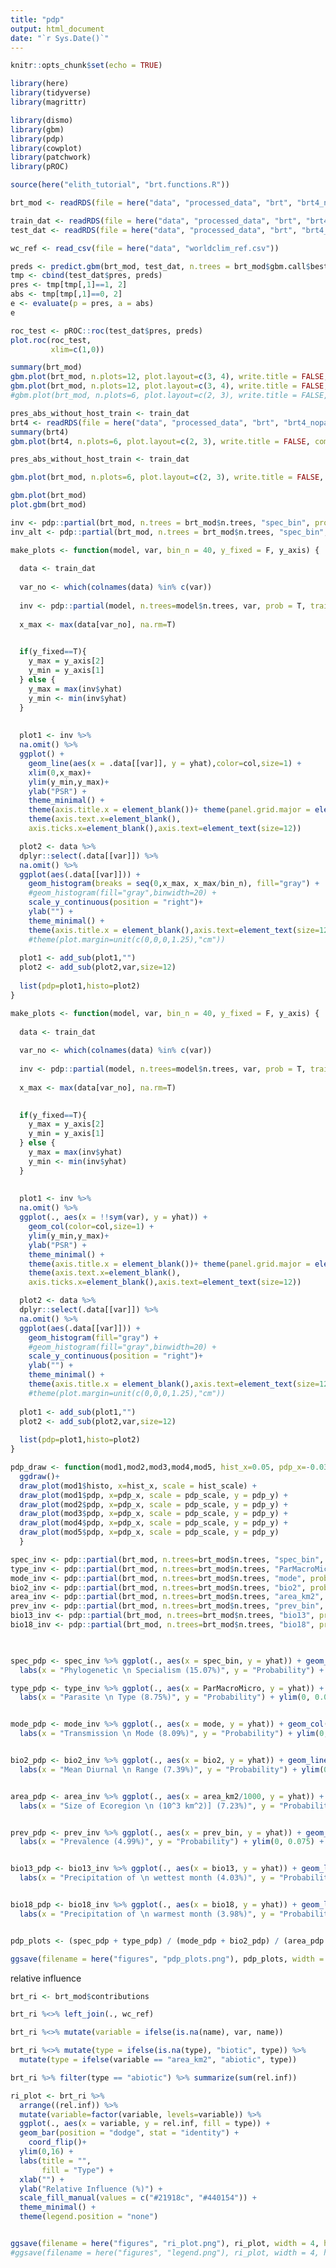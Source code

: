 ```yaml
---
title: "pdp"
output: html_document
date: "`r Sys.Date()`"
---
```


```r
knitr::opts_chunk$set(echo = TRUE)
```

```r
library(here)
library(tidyverse)
library(magrittr)

library(dismo)
library(gbm)
library(pdp)
library(cowplot)
library(patchwork)
library(pROC)

source(here("elith_tutorial", "brt.functions.R"))
```

```r
brt_mod <- readRDS(file = here("data", "processed_data", "brt", "brt4_nopartype_lr0.05.rds"))

train_dat <- readRDS(file = here("data", "processed_data", "brt", "brt4_train_data.rds"))
test_dat <- readRDS(file = here("data", "processed_data", "brt", "brt4_test_data.rds"))

wc_ref <- read_csv(file = here("data", "worldclim_ref.csv"))
```

```r
preds <- predict.gbm(brt_mod, test_dat, n.trees = brt_mod$gbm.call$best.trees, type = "response")
tmp <- cbind(test_dat$pres, preds)
pres <- tmp[tmp[,1]==1, 2]
abs <- tmp[tmp[,1]==0, 2]
e <- evaluate(p = pres, a = abs)
e

roc_test <- pROC::roc(test_dat$pres, preds)
plot.roc(roc_test,
         xlim=c(1,0))
```

```r
summary(brt_mod)
gbm.plot(brt_mod, n.plots=12, plot.layout=c(3, 4), write.title = FALSE, common.scale = T)
gbm.plot(brt_mod, n.plots=12, plot.layout=c(3, 4), write.title = FALSE, common.scale = F)
#gbm.plot(brt_mod, n.plots=6, plot.layout=c(2, 3), write.title = FALSE, common.scale = F)
```



```r
pres_abs_without_host_train <- train_dat
brt4 <- readRDS(file = here("data", "processed_data", "brt", "brt4_nopartype_lr0.05.rds"))
summary(brt4)
gbm.plot(brt4, n.plots=6, plot.layout=c(2, 3), write.title = FALSE, common.scale = T)
```


```r
pres_abs_without_host_train <- train_dat

gbm.plot(brt_mod, n.plots=6, plot.layout=c(2, 3), write.title = FALSE, common.scale = T)

gbm.plot(brt_mod)
plot.gbm(brt_mod)
```


```r
inv <- pdp::partial(brt_mod, n.trees = brt_mod$n.trees, "spec_bin", prob = F, train = train_dat, recursive=F)
inv_alt <- pdp::partial(brt_mod, n.trees = brt_mod$n.trees, "spec_bin", prob = T, train = train_dat, recursive=F)
```


```r
make_plots <- function(model, var, bin_n = 40, y_fixed = F, y_axis) {
  
  data <- train_dat
  
  var_no <- which(colnames(data) %in% c(var))
  
  inv <- pdp::partial(model, n.trees=model$n.trees, var, prob = T, train = data, recursive = F)
  
  x_max <- max(data[var_no], na.rm=T)
  

  if(y_fixed==T){
    y_max = y_axis[2]
    y_min = y_axis[1]
  } else {
    y_max = max(inv$yhat)
    y_min <- min(inv$yhat)
  }
  
  
  plot1 <- inv %>%
  na.omit() %>%
  ggplot() +
    geom_line(aes(x = .data[[var]], y = yhat),color=col,size=1) +
    xlim(0,x_max)+
    ylim(y_min,y_max)+
    ylab("PSR") +
    theme_minimal() +
    theme(axis.title.x = element_blank())+ theme(panel.grid.major = element_blank(), panel.grid.minor = element_blank())+
    theme(axis.text.x=element_blank(),
    axis.ticks.x=element_blank(),axis.text=element_text(size=12))

  plot2 <- data %>%
  dplyr::select(.data[[var]]) %>%
  na.omit() %>%
  ggplot(aes(.data[[var]])) +
    geom_histogram(breaks = seq(0,x_max, x_max/bin_n), fill="gray") +
    #geom_histogram(fill="gray",binwidth=20) +
    scale_y_continuous(position = "right")+
    ylab("") +
    theme_minimal() +
    theme(axis.title.x = element_blank(),axis.text=element_text(size=12))#+
    #theme(plot.margin=unit(c(0,0,0,1.25),"cm"))
  
  plot1 <- add_sub(plot1,"")
  plot2 <- add_sub(plot2,var,size=12)
  
  list(pdp=plot1,histo=plot2)
}
```

```r
make_plots <- function(model, var, bin_n = 40, y_fixed = F, y_axis) {
  
  data <- train_dat
  
  var_no <- which(colnames(data) %in% c(var))
  
  inv <- pdp::partial(model, n.trees=model$n.trees, var, prob = T, train = data, recursive = F)
  
  x_max <- max(data[var_no], na.rm=T)
  

  if(y_fixed==T){
    y_max = y_axis[2]
    y_min = y_axis[1]
  } else {
    y_max = max(inv$yhat)
    y_min <- min(inv$yhat)
  }
  
  
  plot1 <- inv %>%
  na.omit() %>%
  ggplot(., aes(x = !!sym(var), y = yhat)) +
    geom_col(color=col,size=1) +
    ylim(y_min,y_max)+
    ylab("PSR") +
    theme_minimal() +
    theme(axis.title.x = element_blank())+ theme(panel.grid.major = element_blank(), panel.grid.minor = element_blank())+
    theme(axis.text.x=element_blank(),
    axis.ticks.x=element_blank(),axis.text=element_text(size=12))

  plot2 <- data %>%
  dplyr::select(.data[[var]]) %>%
  na.omit() %>%
  ggplot(aes(.data[[var]])) +
    geom_histogram(fill="gray") +
    #geom_histogram(fill="gray",binwidth=20) +
    scale_y_continuous(position = "right")+
    ylab("") +
    theme_minimal() +
    theme(axis.title.x = element_blank(),axis.text=element_text(size=12))#+
    #theme(plot.margin=unit(c(0,0,0,1.25),"cm"))
  
  plot1 <- add_sub(plot1,"")
  plot2 <- add_sub(plot2,var,size=12)
  
  list(pdp=plot1,histo=plot2)
}
```

```r
pdp_draw <- function(mod1,mod2,mod3,mod4,mod5, hist_x=0.05, pdp_x=-0.03, hist_scale=0.95, pdp_scale=0.975, pdp_y=0.05){
  ggdraw()+
  draw_plot(mod1$histo, x=hist_x, scale = hist_scale) +
  draw_plot(mod1$pdp, x=pdp_x, scale = pdp_scale, y = pdp_y) +
  draw_plot(mod2$pdp, x=pdp_x, scale = pdp_scale, y = pdp_y) +
  draw_plot(mod3$pdp, x=pdp_x, scale = pdp_scale, y = pdp_y) +
  draw_plot(mod4$pdp, x=pdp_x, scale = pdp_scale, y = pdp_y) +
  draw_plot(mod5$pdp, x=pdp_x, scale = pdp_scale, y = pdp_y)
  }
```

```r
spec_inv <- pdp::partial(brt_mod, n.trees=brt_mod$n.trees, "spec_bin", prob = T, train = train_dat, recursive = F)
type_inv <- pdp::partial(brt_mod, n.trees=brt_mod$n.trees, "ParMacroMicro", prob = T, train = train_dat, recursive = F)
mode_inv <- pdp::partial(brt_mod, n.trees=brt_mod$n.trees, "mode", prob = T, train = train_dat, recursive = F)
bio2_inv <- pdp::partial(brt_mod, n.trees=brt_mod$n.trees, "bio2", prob = T, train = train_dat, recursive = F)
area_inv <- pdp::partial(brt_mod, n.trees=brt_mod$n.trees, "area_km2", prob = T, train = train_dat, recursive = F)
prev_inv <- pdp::partial(brt_mod, n.trees=brt_mod$n.trees, "prev_bin", prob = T, train = train_dat, recursive = F)
bio13_inv <- pdp::partial(brt_mod, n.trees=brt_mod$n.trees, "bio13", prob = T, train = train_dat, recursive = F)
bio18_inv <- pdp::partial(brt_mod, n.trees=brt_mod$n.trees, "bio18", prob = T, train = train_dat, recursive = F)

  
```


```r
spec_pdp <- spec_inv %>% ggplot(., aes(x = spec_bin, y = yhat)) + geom_col(fill = "#440154") + theme_minimal() + 
  labs(x = "Phylogenetic \n Specialism (15.07%)", y = "Probability") + ylim(0, 0.075)

type_pdp <- type_inv %>% ggplot(., aes(x = ParMacroMicro, y = yhat)) + geom_col(fill = "#440154") + theme_minimal() + 
  labs(x = "Parasite \n Type (8.75%)", y = "Probability") + ylim(0, 0.075) + theme(axis.title.y = element_blank())


mode_pdp <- mode_inv %>% ggplot(., aes(x = mode, y = yhat)) + geom_col(fill = "#440154") + theme_minimal() + 
  labs(x = "Transmission \n Mode (8.09%)", y = "Probability") + ylim(0, 0.075)


bio2_pdp <- bio2_inv %>% ggplot(., aes(x = bio2, y = yhat)) + geom_line(size = 1, color = "#21918c") + theme_minimal() + 
  labs(x = "Mean Diurnal \n Range (7.39%)", y = "Probability") + ylim(0, 0.17) + theme(axis.title.y = element_blank())


area_pdp <- area_inv %>% ggplot(., aes(x = area_km2/1000, y = yhat)) + geom_line(size = 1, color = "#21918c") + theme_minimal() + 
  labs(x = "Size of Ecoregion \n (10^3 km^2)] (7.23%)", y = "Probability") + ylim(0, 0.17)


prev_pdp <- prev_inv %>% ggplot(., aes(x = prev_bin, y = yhat)) + geom_col(fill = "#440154") + theme_minimal() + 
  labs(x = "Prevalence (4.99%)", y = "Probability") + ylim(0, 0.075) + theme(axis.title.y = element_blank())


bio13_pdp <- bio13_inv %>% ggplot(., aes(x = bio13, y = yhat)) + geom_line(size = 1, color = "#21918c") + theme_minimal() + 
  labs(x = "Precipitation of \n wettest month (4.03%)", y = "Probability") + ylim(0, 0.17)


bio18_pdp <- bio18_inv %>% ggplot(., aes(x = bio18, y = yhat)) + geom_line(size = 1, color = "#21918c") + theme_minimal() + 
  labs(x = "Precipitation of \n warmest month (3.98%)", y = "Probability") + ylim(0, 0.17) + theme(axis.title.y = element_blank())


pdp_plots <- (spec_pdp + type_pdp) / (mode_pdp + bio2_pdp) / (area_pdp + prev_pdp) / (bio13_pdp + bio18_pdp)

ggsave(filename = here("figures", "pdp_plots.png"), pdp_plots, width = 4, height = 8)
```



relative influence
```r
brt_ri <- brt_mod$contributions

brt_ri %<>% left_join(., wc_ref)

brt_ri %<>% mutate(variable = ifelse(is.na(name), var, name))

brt_ri %<>% mutate(type = ifelse(is.na(type), "biotic", type)) %>%
  mutate(type = ifelse(variable == "area_km2", "abiotic", type))
```

```r
brt_ri %>% filter(type == "abiotic") %>% summarize(sum(rel.inf))
```


```r
ri_plot <- brt_ri %>%
  arrange((rel.inf)) %>%
  mutate(variable=factor(variable, levels=variable)) %>%
  ggplot(., aes(x = variable, y = rel.inf, fill = type)) + 
  geom_bar(position = "dodge", stat = "identity") +
    coord_flip()+
  ylim(0,16) +
  labs(title = "",
       fill = "Type") +
  xlab("") + 
  ylab("Relative Influence (%)") +
  scale_fill_manual(values = c("#21918c", "#440154")) +
  theme_minimal() +
  theme(legend.position = "none")


ggsave(filename = here("figures", "ri_plot.png"), ri_plot, width = 4, height = 8)
#ggsave(filename = here("figures", "legend.png"), ri_plot, width = 4, height = 8)
```





